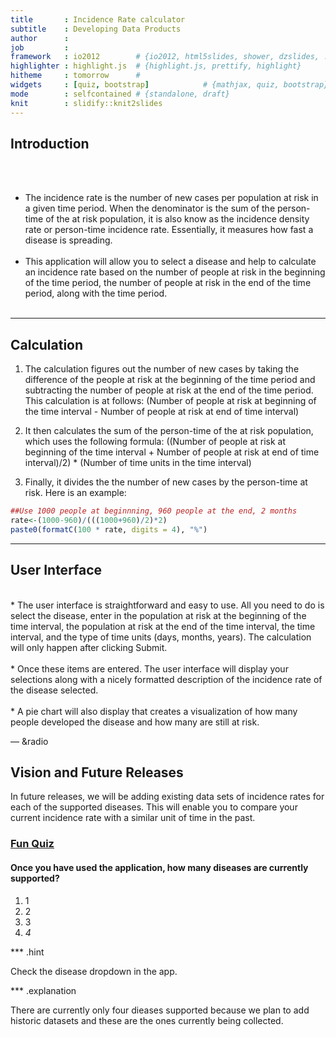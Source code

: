 ```yaml
---
title       : Incidence Rate calculator
subtitle    : Developing Data Products
author      : 
job         : 
framework   : io2012        # {io2012, html5slides, shower, dzslides, ...}
highlighter : highlight.js  # {highlight.js, prettify, highlight}
hitheme     : tomorrow      # 
widgets     : [quiz, bootstrap]            # {mathjax, quiz, bootstrap}
mode        : selfcontained # {standalone, draft}
knit        : slidify::knit2slides
--- 
```


## Introduction

<br><br>


* The incidence rate is the number of new cases per population at risk in a given time period. When the denominator is the sum of the person-time of the at risk population, it is also know as the incidence density rate or person-time incidence rate. Essentially, it measures how fast a disease is spreading.
<br><br>
* This application will allow you to select a disease and help to calculate an incidence rate based on the number of people at risk in the beginning of the time period, the number of people at risk in the end of the time period, along with the time period.
<br><br>


--- 

## Calculation

1. The calculation figures out the number of new cases by taking the difference of the people at risk at the beginning of the time period and subtracting the number of people at risk at the end of the time period. This calculation is at follows: (Number of people at risk at beginning of the time interval - Number of people at risk at end of time interval)

2. It then calculates the sum of the person-time of the at risk population, which uses the following formula:
((Number of people at risk at beginning of the time interval + Number of people at risk at end of time interval)/2) * (Number of time units in the time interval)

3. Finally, it divides the the number of new cases by the person-time at risk. Here is an example:


```r
##Use 1000 people at beginnning, 960 people at the end, 2 months
rate<-(1000-960)/(((1000+960)/2)*2)
paste0(formatC(100 * rate, digits = 4), "%")

```

---

## User Interface
<br>
* The user interface is straightforward and easy to use. All you need to do is select the disease, enter in the population at risk at the beginning of the time interval, the population at risk at the end of the time interval, the time interval, and the type of time units (days, months, years). The calculation will only happen after clicking Submit.
<br><br>
* Once these items are entered. The user interface will display your selections along with a nicely formatted description of the incidence rate of the disease selected.
<br><br>
* A pie chart will also display that creates a visualization of how many people developed the disease and how many are still at risk.

--- &radio

## Vision and Future Releases
In future releases, we will be adding existing data sets of incidence rates for each of the supported diseases.
This will enable you to compare your current incidence rate with a similar unit of time in the past.

### <u>Fun Quiz</u>

#### Once you have used the application, how many diseases are currently supported?

1. 1
2. 2
3. 3
4. _4_

*** .hint 

Check the disease dropdown in the app.

*** .explanation

There are currently only four dieases supported because we plan to add historic datasets and these are the ones currently being collected.






